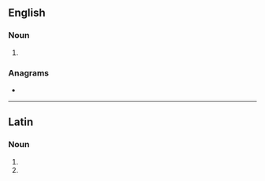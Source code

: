 {{also|ránis}}
==English==

===Noun===
{{head|en|noun form}}

# {{plural of|rani|lang=en}}

===Anagrams===
* {{anagrams|en|a=ainrs|Nairs|Nasir|Rains|Risan|arnis|naris|nasri|rains|sarin|siRNA|sirna}}

----

==Latin==

===Noun===
{{la-noun-form|rānīs|g=f}}

# {{inflection of|rāna||dat|p|lang=la}}
# {{inflection of|rāna||abl|p|lang=la}}
